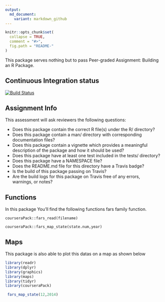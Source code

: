 ```yaml
---
output:
  md_document:
    variant: markdown_github
---
```


<!-- README.md is generated from README.Rmd. Please edit that file -->

```r
knitr::opts_chunk$set(
  collapse = TRUE,
  comment = "#>",
  fig.path = "README-"
)
```

This package serves nothing but to pass Peer-graded Assignment: Building an R Package.

## Continuous Integration status
[![Build Status](https://travis-ci.org/azerbinati/courseraPack.svg?branch=master)](https://travis-ci.org/azerbinati/courseraPack)


## Assignment Info

This assessment will ask reviewers the following questions:

* Does this package contain the correct R file(s) under the R/ directory?
* Does this package contain a man/ directory with corresponding documentation files?
* Does this package contain a vignette which provides a meaningful description of the package and how it should be used?
* Does this package have at least one test included in the tests/ directory?
* Does this package have a NAMESPACE file?
* Does the README.md file for this directory have a Travis badge?
* Is the build of this package passing on Travis?
* Are the build logs for this package on Travis free of any errors, warnings, or notes?

## Functions

In this package You'll find the following functions fars family function.

`courseraPack::fars_read(filename)`

`courseraPack::fars_map_state(state.num,year)`

## Maps

This package is also able to plot this datas on a map as shown below

```r
library(readr)
library(dplyr)
library(graphics)
library(maps)
library(tidyr)
library(courseraPack)
```

```r

 fars_map_state(12,2014)
 
```




